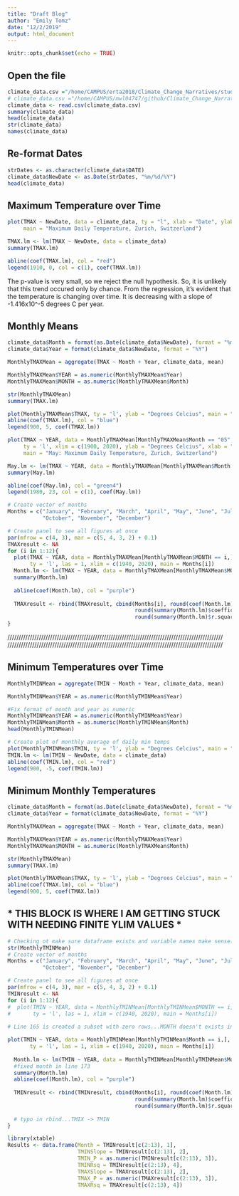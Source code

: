 ```yaml
---
title: "Draft Blog"
author: "Emily Tomz"
date: "12/2/2019"
output: html_document
---
```


```r
knitr::opts_chunk$set(echo = TRUE)
```

## Open the file

```r
climate_data.csv ="/home/CAMPUS/erta2018/Climate_Change_Narratives/student_folders/Tomz/Tomz_Blog_v0_files/1957996_modified.csv"
# climate_data.csv ="/home/CAMPUS/mwl04747/github/Climate_Change_Narratives/student_folders/Tomz/Tomz_Blog_v0_files/1957996_modified.csv"
climate_data <- read.csv(climate_data.csv)
summary(climate_data)
head(climate_data)
str(climate_data)
names(climate_data)
```



## Re-format Dates

```r
strDates <- as.character(climate_data$DATE)
climate_data$NewDate <- as.Date(strDates, "%m/%d/%Y")
head(climate_data)
```




## Maximum Temperature over Time

```r
plot(TMAX ~ NewDate, data = climate_data, ty = "l", xlab = "Date", ylab = "Degrees Celcius",
     main = "Maximum Daily Temperature, Zurich, Switzerland")

TMAX.lm <- lm(TMAX ~ NewDate, data = climate_data)
summary(TMAX.lm)

abline(coef(TMAX.lm), col = "red")
legend(1910, 0, col = c(1), coef(TMAX.lm))
```
The p-value is very small, so we reject the null hypothesis. So, it is unlikely that this trend occured only by chance. From the regression, it's evident that the temperature is changing over time. It is decreasing with a slope of -1.416x10^-5 degrees C per year.


## Monthly Means

```r
climate_data$Month = format(as.Date(climate_data$NewDate), format = "%m")
climate_data$Year = format(climate_data$NewDate, format = "%Y")

MonthlyTMAXMean = aggregate(TMAX ~ Month + Year, climate_data, mean)

MonthlyTMAXMean$YEAR = as.numeric(MonthlyTMAXMean$Year)
MonthlyTMAXMean$MONTH = as.numeric(MonthlyTMAXMean$Month)

str(MonthlyTMAXMean)
summary(TMAX.lm)

plot(MonthlyTMAXMean$TMAX, ty = 'l', ylab = "Degrees Celcius", main = "Maximum Mean Montly Temperature, Zurich, Switzerland")
abline(coef(TMAX.lm), col = "blue")
legend(900, 5, coef(TMAX.lm))
```

```r
plot(TMAX ~ YEAR, data = MonthlyTMAXMean[MonthlyTMAXMean$Month == "05",], 
     ty = 'l', xlim = c(1900, 2020), ylab = "Degrees Celcius", xlab = "Date", 
     main = "May: Maximum Daily Temperature, Zurich, Switzerland")

May.lm <- lm(TMAX ~ YEAR, data = MonthlyTMAXMean[MonthlyTMAXMean$Month == "05",])
summary(May.lm)

abline(coef(May.lm), col = "green4")
legend(1980, 23, col = c(1), coef(May.lm))
```

```r
# Create vector of months
Months = c("January", "February", "March", "April", "May", "June", "July", "August", "September",
           "October", "November", "December")

# Create panel to see all figures at once
par(mfrow = c(4, 3), mar = c(5, 4, 3, 2) + 0.1)
TMAXresult <- NA
for (i in 1:12){
  plot(TMAX ~ YEAR, data = MonthlyTMAXMean[MonthlyTMAXMean$MONTH == i,],
       ty = 'l', las = 1, xlim = c(1940, 2020), main = Months[i])
  Month.lm <- lm(TMAX ~ YEAR, data = MonthlyTMAXMean[MonthlyTMAXMean$MONTH == i,])
  summary(Month.lm)
  
  abline(coef(Month.lm), col = "purple")
  
  TMAXresult <- rbind(TMAXresult, cbind(Months[i], round(coef(Month.lm)[2], 4),
                                        round(summary(Month.lm)$coefficients[2, 4], 4),
                                        round(summary(Month.lm)$r.squared, 3)))
}
```




////////////////////////////////////////////////////////////////////////////////////////////////
////////////////////////////////////////////////////////////////////////////////////////////////


## Minimum Temperatures over Time

```r
MonthlyTMINMean = aggregate(TMIN ~ Month + Year, climate_data, mean)

MonthlyTMINMean$YEAR = as.numeric(MonthlyTMINMean$Year)

#Fix format of month and year as numeric
MonthlyTMINMean$YEAR = as.numeric(MonthlyTMINMean$Year)
MonthlyTMINMean$Month = as.numeric(MonthlyTMINMean$Month)
head(MonthlyTMINMean)

# Create plot of monthly average of daily min temps
plot(MonthlyTMINMean$TMIN, ty = 'l', ylab = "Degrees Celcius", main = "Monthly Minimum Daily Temperature, Zurich, Switzerland")
TMIN.lm <- lm(TMIN ~ NewDate, data = climate_data)
abline(coef(TMIN.lm), col = "red")
legend(900, -5, coef(TMIN.lm))
```

## Minimum Monthly Temperatures

```r
climate_data$Month = format(as.Date(climate_data$NewDate), format = "%m")
climate_data$Year = format(climate_data$NewDate, format = "%Y")

MonthlyTMAXMean = aggregate(TMAX ~ Month + Year, climate_data, mean)

MonthlyTMAXMean$YEAR = as.numeric(MonthlyTMAXMean$Year)
MonthlyTMAXMean$MONTH = as.numeric(MonthlyTMAXMean$Month)

str(MonthlyTMAXMean)
summary(TMAX.lm)

plot(MonthlyTMAXMean$TMAX, ty = 'l', ylab = "Degrees Celcius", main = "Maximum Mean Montly Temperature, Zurich, Switzerland")
abline(coef(TMAX.lm), col = "blue")
legend(900, 5, coef(TMAX.lm))
```

## * THIS BLOCK IS WHERE I AM GETTING STUCK WITH NEEDING FINITE YLIM VALUES *



```r
# Checking ot make sure dataframe exists and variable names make sense...
str(MonthlyTMINMean)
# Create vector of months
Months = c("January", "February", "March", "April", "May", "June", "July", "August", "September",
           "October", "November", "December")

# Create panel to see all figures at once
par(mfrow = c(4, 3), mar = c(5, 4, 3, 2) + 0.1)
TMINresult <- NA
for (i in 1:12){
#  plot(TMIN ~ YEAR, data = MonthlyTMINMean[MonthlyTMINMean$MONTH == i,],
#       ty = 'l', las = 1, xlim = c(1940, 2020), main = Months[i])
  
# Line 165 is created a subset with zero rows...MONTH doesn't exists in dataframe.

plot(TMIN ~ YEAR, data = MonthlyTMINMean[MonthlyTMINMean$Month == i,],
       ty = 'l', las = 1, xlim = c(1940, 2020), main = Months[i])
  
  Month.lm <- lm(TMIN ~ YEAR, data = MonthlyTMINMean[MonthlyTMINMean$Month == i,])
  #fixed month in line 173
  summary(Month.lm)
  abline(coef(Month.lm), col = "purple")
  
  TMINresult <- rbind(TMINresult, cbind(Months[i], round(coef(Month.lm)[2], 4),
                                        round(summary(Month.lm)$coefficients[2, 4], 4),
                                        round(summary(Month.lm)$r.squared, 3)))
  
  # typo in rbind...TMIX -> TMIN
}
```

```r
library(xtable)
Results <- data.frame(Month = TMINresult[c(2:13), 1],
                      TMINSlope = TMINresult[c(2:13), 2],
                      TMIN_P = as.numeric(TMINresult[c(2:13), 3]),
                      TMINRsq = TMINresult[c(2:13), 4],
                      TMAXSlope = TMAXresult[c(2:13), 2],
                      TMAX_P = as.numeric(TMAXresult[c(2:13), 3]),
                      TMAXRsq = TMAXresult[c(2:13), 4])

```
